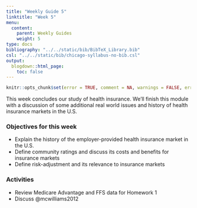 ```yaml
---
title: "Weekly Guide 5"
linktitle: "Week 5"
menu:
  content:
    parent: Weekly Guides
    weight: 5
type: docs
bibliography: "../../static/bib/BibTeX_Library.bib"
csl: "../../static/bib/chicago-syllabus-no-bib.csl"
output:
  blogdown::html_page:
    toc: false
---
```


```r
knitr::opts_chunk$set(error = TRUE, comment = NA, warnings = FALSE, errors = FALSE, messages = FALSE, tidy = FALSE, echo = FALSE)
```

This week concludes our study of health insurance. We'll finish this module with a discussion of some additional real world issues and history of health insurance markets in the U.S.

### Objectives for this week
- Explain the history of the employer-provided health insurance market in the U.S.
- Define community ratings and discuss its costs and benefits for insurance markets
- Define risk-adjustment and its relevance to insurance markets

### Activities
- Review Medicare Advantage and FFS data for Homework 1
- Discuss @mcwilliams2012